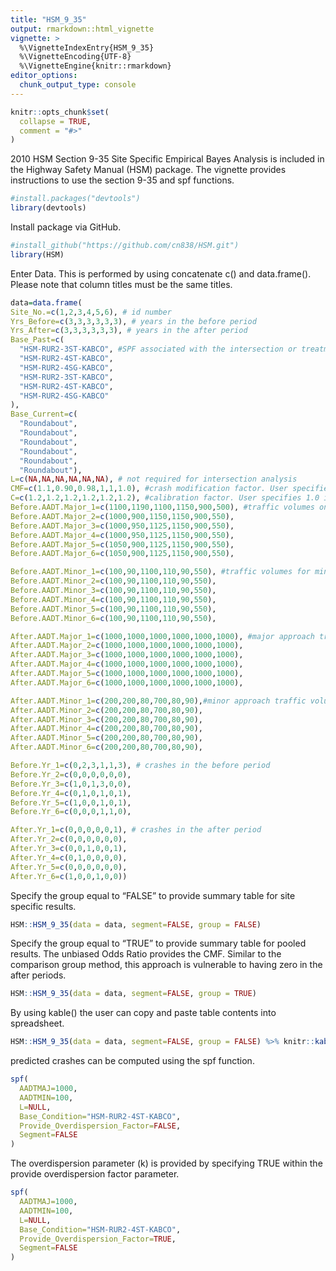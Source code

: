 ```yaml
---
title: "HSM_9_35"
output: rmarkdown::html_vignette
vignette: >
  %\VignetteIndexEntry{HSM_9_35}
  %\VignetteEncoding{UTF-8}
  %\VignetteEngine{knitr::rmarkdown}
editor_options: 
  chunk_output_type: console
---
```


```r
knitr::opts_chunk$set(
  collapse = TRUE,
  comment = "#>"
)
```

2010 HSM Section 9-35 Site Specific Empirical Bayes Analysis is included in the Highway Safety Manual (HSM) package. The vignette provides instructions to use the section 9-35 and spf functions.

```r
#install.packages("devtools")	
library(devtools)
```

Install package via GitHub.
```r
#install_github("https://github.com/cn838/HSM.git")
library(HSM)

```

Enter Data. This is performed by using concatenate c() and data.frame().  Please note that column titles must be the same titles.
```r

data=data.frame(
Site_No.=c(1,2,3,4,5,6), # id number 
Yrs_Before=c(3,3,3,3,3,3), # years in the before period
Yrs_After=c(3,3,3,3,3,3), # years in the after period
Base_Past=c(
  "HSM-RUR2-3ST-KABCO",	#SPF associated with the intersection or treatment for KABCO or KABC crash types.
  "HSM-RUR2-4ST-KABCO", 
  "HSM-RUR2-4SG-KABCO",
  "HSM-RUR2-3ST-KABCO",	
  "HSM-RUR2-4ST-KABCO",
  "HSM-RUR2-4SG-KABCO"
),
Base_Current=c(
  "Roundabout",
  "Roundabout",
  "Roundabout",
  "Roundabout",
  "Roundabout",
  "Roundabout"),
L=c(NA,NA,NA,NA,NA,NA), # not required for intersection analysis
CMF=c(1.1,0.90,0.98,1,1,1.0), #crash modification factor. User specifies 1.0 if none was used.
C=c(1.2,1.2,1.2,1.2,1.2,1.2), #calibration factor. User specifies 1.0 if none was used.
Before.AADT.Major_1=c(1100,1190,1100,1150,900,500), #traffic volumes on the major approach during year one for site one ect.
Before.AADT.Major_2=c(1000,900,1150,1150,900,550),
Before.AADT.Major_3=c(1000,950,1125,1150,900,550),
Before.AADT.Major_4=c(1000,950,1125,1150,900,550),
Before.AADT.Major_5=c(1050,900,1125,1150,900,550),
Before.AADT.Major_6=c(1050,900,1125,1150,900,550),

Before.AADT.Minor_1=c(100,90,1100,110,90,550), #traffic volumes for minor approaches
Before.AADT.Minor_2=c(100,90,1100,110,90,550),
Before.AADT.Minor_3=c(100,90,1100,110,90,550),
Before.AADT.Minor_4=c(100,90,1100,110,90,550),
Before.AADT.Minor_5=c(100,90,1100,110,90,550),
Before.AADT.Minor_6=c(100,90,1100,110,90,550),

After.AADT.Major_1=c(1000,1000,1000,1000,1000,1000), #major approach traffic volumes in the after period 
After.AADT.Major_2=c(1000,1000,1000,1000,1000,1000),
After.AADT.Major_3=c(1000,1000,1000,1000,1000,1000),
After.AADT.Major_4=c(1000,1000,1000,1000,1000,1000),
After.AADT.Major_5=c(1000,1000,1000,1000,1000,1000),
After.AADT.Major_6=c(1000,1000,1000,1000,1000,1000),

After.AADT.Minor_1=c(200,200,80,700,80,90),#minor approach traffic volumes in the after period 
After.AADT.Minor_2=c(200,200,80,700,80,90),
After.AADT.Minor_3=c(200,200,80,700,80,90),
After.AADT.Minor_4=c(200,200,80,700,80,90),
After.AADT.Minor_5=c(200,200,80,700,80,90),
After.AADT.Minor_6=c(200,200,80,700,80,90),

Before.Yr_1=c(0,2,3,1,1,3), # crashes in the before period
Before.Yr_2=c(0,0,0,0,0,0),
Before.Yr_3=c(1,0,1,3,0,0),
Before.Yr_4=c(0,1,0,1,0,1),
Before.Yr_5=c(1,0,0,1,0,1),
Before.Yr_6=c(0,0,0,1,1,0),

After.Yr_1=c(0,0,0,0,0,1), # crashes in the after period
After.Yr_2=c(0,0,0,0,0,0),
After.Yr_3=c(0,0,1,0,0,1),
After.Yr_4=c(0,1,0,0,0,0),
After.Yr_5=c(0,0,0,0,0,0),
After.Yr_6=c(1,0,0,1,0,0))

```

Specify the group equal to "FALSE" to provide summary table for site specific results. 
```r
HSM::HSM_9_35(data = data, segment=FALSE, group = FALSE)
```

Specify the group equal to "TRUE" to provide summary table for pooled results. The unbiased Odds Ratio provides the CMF. Similar to the comparison group method, this approach is vulnerable to having zero in the after periods.
```r
HSM::HSM_9_35(data = data, segment=FALSE, group = TRUE)
```

By using kable() the user can copy and paste table contents into spreadsheet.

```r

HSM::HSM_9_35(data = data, segment=FALSE, group = FALSE) %>% knitr::kable(digits = 3, format.args = list(decimal.mark = ".", big.mark = ","), align= 'c', caption = "Emperical Bayes Total Crash Pooled Results ")
```

predicted crashes can be computed using the spf function.
```r
spf(
  AADTMAJ=1000,
  AADTMIN=100,
  L=NULL,
  Base_Condition="HSM-RUR2-4ST-KABCO",
  Provide_Overdispersion_Factor=FALSE,
  Segment=FALSE
)
```

The overdispersion parameter (k) is provided by specifying TRUE within the provide overdispersion factor parameter.
```r
spf(
  AADTMAJ=1000,
  AADTMIN=100,
  L=NULL,
  Base_Condition="HSM-RUR2-4ST-KABCO",
  Provide_Overdispersion_Factor=TRUE,
  Segment=FALSE
)
```

